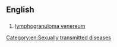 ==English==

==={{initialism-old|en}}===
{{head|en}}

# {{context|disease|lang=en}} [[lymphogranuloma venereum]]

[[Category:en:Sexually transmitted diseases]]